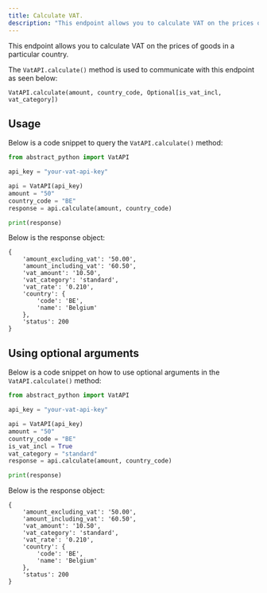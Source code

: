 ```yaml
---
title: Calculate VAT.
description: "This endpoint allows you to calculate VAT on the prices of goods in a particular country."
---
```


This endpoint allows you to calculate VAT on the prices of goods in a particular country.

The `VatAPI.calculate()` method is used to communicate with this endpoint as seen below:

`VatAPI.calculate(amount, country_code, Optional[is_vat_incl, vat_category])`

## Usage

Below is a code snippet to query the `VatAPI.calculate()` method:

```python
from abstract_python import VatAPI

api_key = "your-vat-api-key"

api = VatAPI(api_key)
amount = "50"
country_code = "BE"
response = api.calculate(amount, country_code)

print(response)

```

Below is the response object:

```
{
    'amount_excluding_vat': '50.00',
    'amount_including_vat': '60.50',
    'vat_amount': '10.50',
    'vat_category': 'standard',
    'vat_rate': '0.210',
    'country': {
        'code': 'BE',
        'name': 'Belgium'
    },
    'status': 200
}
```

## Using optional arguments

Below is a code snippet on how to use optional arguments in the `VatAPI.calculate()` method:

```python
from abstract_python import VatAPI

api_key = "your-vat-api-key"

api = VatAPI(api_key)
amount = "50"
country_code = "BE"
is_vat_incl = True
vat_category = "standard"
response = api.calculate(amount, country_code)

print(response)

```

Below is the response object:

```
{
    'amount_excluding_vat': '50.00',
    'amount_including_vat': '60.50',
    'vat_amount': '10.50',
    'vat_category': 'standard',
    'vat_rate': '0.210',
    'country': {
        'code': 'BE',
        'name': 'Belgium'
    },
    'status': 200
}
```
